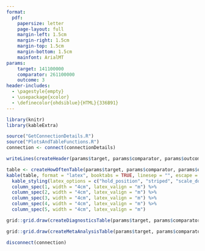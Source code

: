 ```yaml
---
format: 
  pdf:
    papersize: letter
    page-layout: full
    margin-left: 1.5cm
    margin-right: 1.5cm
    margin-top: 1.5cm
    margin-bottom: 1.5cm
    mainfont: ArialMT
params:
    target: 141100000
    comparator: 261100000
    outcome: 3
header-includes:
  - \pagestyle{empty}
  - \usepackage{xcolor} 
  - \definecolor{ohdsiblue}{HTML}{336B91}
---
```


```r
library(knitr)
library(kableExtra)

source("GetConnectionDetails.R")
source("PlotsAndTableFunctions.R")
connection <- connect(connectionDetails)
```

\noindent
  \makebox[\textwidth][c]{
    \textbf{LEGEND-T2DM Evidence Dissemination Summary}
  }


```r
writeLines(createHeader(params$target, params$comparator, params$outcome, connection))
```

\noindent
\colorbox{ohdsiblue}{
  \makebox[\textwidth][l]{
    \textcolor{white}{\textbf{How Often?} (Incidence rates in the PS-matched target cohorts)}
  }
}

```r
table <- createHowOftenTable(params$target, params$comparator, params$outcome, connection)
kable(table, format = "latex", booktabs = TRUE, linesep = "", escape = TRUE, align = c("l", "r", "r", "r", "r"), longtable = FALSE) %>%
  kable_styling(latex_options = c("hold_position", "striped", "scale_down"), font_size=11) %>%
  column_spec(1, width = "4cm", latex_valign = "m") %>%
  column_spec(2, width = "4cm", latex_valign = "m") %>%
  column_spec(3, width = "4cm", latex_valign = "m") %>%
  column_spec(4, width = "4cm", latex_valign = "m") %>%
  column_spec(5, width = "4cm", latex_valign = "m") 
```

\noindent
\colorbox{ohdsiblue}{
  \makebox[\textwidth][l]{
    \textcolor{white}{\textbf{How Reliable Are the Effect Estimates?}  (Objective diagnostics)}
  }
}
```r
grid::grid.draw(createDiagnosticsTable(params$target, params$comparator, params$outcome, connection))
```
\noindent
\colorbox{ohdsiblue}{
  \makebox[\textwidth][l]{
    \textcolor{white}{\textbf{What have we learned from the OHDSI Network?}  (Meta-analysis diagnostics and estimate)}
  }
}
```r
grid::grid.draw(createMetaAnalysisTable(params$target, params$comparator, params$outcome, connection))
```

```r
disconnect(connection)
```

